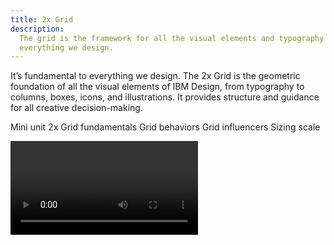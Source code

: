 ```yaml
---
title: 2x Grid
description:
  The grid is the framework for all the visual elements and typography at IBM. It’s fundamental to
  everything we design.
---
```


<PageDescription>

It’s fundamental to everything we design. The 2x Grid is the geometric foundation of all the visual
elements of IBM Design, from typography to columns, boxes, icons, and illustrations. It provides
structure and guidance for all creative decision-making.

</PageDescription>

<AnchorLinks>

<AnchorLink>Mini unit</AnchorLink>
<AnchorLink>2x Grid fundamentals</AnchorLink>
<AnchorLink>Grid behaviors</AnchorLink>
<AnchorLink>Grid influencers</AnchorLink>
<AnchorLink>Sizing scale</AnchorLink>

</AnchorLinks>

<Video title="2x Grid Overview" vimeoId="281513522" />

## Resources

<Row className="resource-card-group">
<Column colMd={4} colLg={4} noGutterSm>
  <ResourceCard
    subTitle="IBM Grid Template"
    href="https://sketch.cloud/s/3a3f3f2d-94d7-4c16-8e2e-88ba80a6382e"
    >
      <MdxIcon name="sketch" />
  </ResourceCard>
</Column>
<Column colLg={4} colMd={4}  noGutterSm>
  <ResourceCard
    subTitle="Elements package: Grid"
    href="https://github.com/carbon-design-system/carbon/tree/v10/packages/grid"
    >

<MdxIcon name="github" />

  </ResourceCard>
</Column>
<Column colLg={4} colMd={4} noGutterSm>
  <ResourceCard
    subTitle="Grid package preview"
    href="https://carbon-elements.netlify.com/grid/examples/preview/"
    >

<MdxIcon name="codesandbox" />

  </ResourceCard>
</Column>
</Row>

<br />

<br />

## Mini unit

The basic unit of 2x Grid geometry is the 8-pixel square mini unit. Multiples of mini units compose
the dimensions of columns, rows, boxes, along with their margins and padding. The mini unit adapts
to your content while maintaining a consistent visual rhythm.

At breakpoint boundaries, mini units divide the screen into a fixed master grid, and multiples of
mini units map to fluid grid column widths and row heights. Fixed boxes are sized in mini units, as
are the fixed dimension of hybrid boxes.

Margin and padding are always applied in fixed mini unit multiples. Boxes are sized by applying a
sizing scale based on either fixed mini units or fluid column widths, along with a core set of
aspect ratios.

<Video title="Mini unit" vimeoId="292608020" />

## 2x Grid fundamentals

The core concept of the 2x Grid is to divide or multiply by two, forming a visual rhythm. Fluid
grids are built by division, whereas fixed grids are built with multiplication. On breakpoint
boundaries, these sizes match. Margins and padding are applied consistently in both cases.

<AnchorLinks small>

<AnchorLink>Columns and rows</AnchorLink>
<AnchorLink>Margins</AnchorLink>
<AnchorLink>Padding</AnchorLink>
<AnchorLink>Gutters</AnchorLink>
<AnchorLink>Breakpoints</AnchorLink>

</AnchorLinks>

### Columns and Rows

Columns and rows create key lines that are essential for visual rhythm, especially for typography.
Construct columns by either dividing a space into a fluid grid, or by tiling fixed boxes in
multiples.

![Columns and rows](/guidelines/2x-grid/Layout_overview_Columns-rows.svg)

#### Fluid grid

A fluid grid divides space by twos. This division is immediately evident in the 2x column structure.
Within a breakpoint, the column count is constant, and unit size scales with screen size. Choose a
column count by starting with one, then divide by two as needed.

#### Fixed grid

A fixed grid starts with a fixed unit size from the sizing scale, then tiles and wraps as needed,
like text. To employ the 2x concept, multiply box sizes by two and mix them together.

When tiling fixed boxes, the column count is not known in advance, but a grid emerges visually due
to the use of a consistent sizing scale. On breakpoint boundaries, fixed sizing scales match column
sizes.

#### Hybrid grid

Hybrid grids are also frequent in practice, and hybrid boxes have properties of both.

#### Decision tree

For dense content, use mini units for further alignment and spatial guidance.

![Columns and rows for dense content](/guidelines/2x-grid/Layout_overview_Columns-rows-light-dense.svg)

### Margins

The margins at the outer edge of the grid are always a fixed size within a breakpoint, even when
columns are fluid. See [breakpoints](#breakpoints) for a table of margin sizes.

![Margins](/guidelines/2x-grid/Layout_overview_Margins.svg)

### Padding

Padding is always a fixed multiple of mini units: 16 pixels at all standard breakpoints. Always
align type to the edge of box padding. Note, some design tools add padding to text boxes by default;
check text box padding and remove it if necessary.

![Padding](/guidelines/2x-grid/Layout_overview_Paddings.svg)

<DoDontRow>
  <DoDont caption="Always place type against the padding.">

![Always place type against the padding.](/guidelines/2x-grid/Layout_overview_Paddings-do.svg)

  </DoDont>
  <DoDont type="dont" caption="Never place type on the padding.">

![Never place type on the padding.](/guidelines/2x-grid/Layout_overview_Paddings-dont.svg)

  </DoDont>
</DoDontRow>

### Gutters

Grid gutters can be absent as shown above, or present as shown below. The margin around each grid
box matches its padding, for a total gutter of 32 pixels. For closely related content, consider a
gutterless grid. Apply gutters when content warrants more separation.

![Gutters](/guidelines/2x-grid/Layout_overview_Gutters.svg)

### Breakpoints

Use this set of standard breakpoints to maintain layout integrity across screen sizes. For best
results, test designs and code at each of these standard breakpoints.

Create custom breakpoints to accommodate special needs, by writing your own media queries and CSS
rules. Refer to the
[grid code package](https://github.com/carbon-design-system/carbon/tree/v10/packages/grid) for more
information.

| Breakpoint | Value (px/rem) | Columns | Size (%) | Size  | Padding | Margin |
| ---------- | -------------- | ------- | -------- | ----- | ------- | ------ |
| Small      | 320 / 20       | 4       | 25%      | 80 px | 16 px   | 0      |
| Medium     | 672 / 42       | 8       | 12.5%    | 80 px | 16 px   | 16 px  |
| Large      | 1056 / 66      | 16      | 6.25%    | 64 px | 16 px   | 16 px  |
| X-Large    | 1312 / 82      | 16      | 6.25%    | 80 px | 16 px   | 16 px  |
| Max        | 1584 / 99      | 16      | 6.25%    | 96 px | 16 px   | 24 px  |

For best results, test designs and code at each of these standard breakpoints.

<Video title="Breakpoints" vimeoId="292015984" />

## Grid behaviors

In user interfaces, screen size is dictated by the device and the user's chosen window size. We may
know content in advance, or the content may be dynamic.

Carefully consider the user's goal for their screen space, particularly when displaying dynamic
content. If a user's goal is to see more items, scale column count by tiling fixed boxes. If a user
wants to see more content within each item, scale boxes and use fixed column counts.

<AnchorLinks small>

<AnchorLink>Fluid columns</AnchorLink>
<AnchorLink>Fixed boxes</AnchorLink>
<AnchorLink>Hybrid boxes</AnchorLink>
<AnchorLink>Key lines</AnchorLink>

</AnchorLinks>

### Fluid columns

Fluid column structures are ideal for editorial content, dashboards, images, video, data
visualizations, etc. In each case, scaling the size of things is more useful to the user than
scaling the number of visible things. In a fluid grid, we divide available width in half to create
columns, repeating as necessary.

At each breakpoint, column count is fixed and column width is a multiple of mini units. Row height
is a multiple of column size, following recommended aspect ratios. Margin and padding are fixed
multiples of mini units. In between breakpoints, actual column width is a percentage of the grid
area, not a mini unit multiple. Content scales fluidly.

<Video title="Fluid grid" vimeoId="292024522" />

### Fixed boxes

A grid can be formed with fixed boxes by arranging tiles in an inline block, icons in toolbars, etc.
Column count grows with browser width. Tiles wrap to the next line, or are sometimes truncated with
an overflow scroll.

<Video title="Fixed boxes" vimeoId="292024183" />

First choose a base size from the [sizing scale](#sizing-scale), then build up each box in multiples
of the base size, following recommended [aspect ratios](#aspect-ratio). A grid emerges when each
tile uses a multiple of a consistent base size. Following this method ensures consistency of tile
sizes, even across products.

### Hybrid boxes

Hybrid boxes have different scaling rules in each dimension, so they do not use aspect ratios. When
a user would resize the browser expecting content to scale in one dimension but not the other, use
hybrid boxes.

Use the [sizing scale](#sizing-scale) to size a fixed dimension. Use column-width multiples to size
a grid-fluid dimension. Aspect ratios do not apply.

<Video title="Hybrid boxes" vimeoId="292025098" />

Here are some common UI behaviors:

| Examples   | Width        | Height          |
| ---------- | ------------ | --------------- |
| Header     | Fluid (Grid) | Fixed (m.u.)    |
| Toolbar    | Fluid (Grid) | Fixed (m.u.)    |
| Side Panel | Fixed        | Fluid (Grid)    |
| Menu       | Fixed        | Fluid (Content) |
| Content    | Fixed        | Fluid (Content) |
| Data Table | Fluid (Grid) | Fluid (Content) |

### Key lines

Regardless of how your grid is built, ensure the overall layout has visible key lines: vertical and
horizontal lines on which multiple objects align.

Horizontal and vertical alignment are equally critical. When present, the eye can follow content
more easily, increasing the perception of visual harmony.

## Grid influencers

Within a design system, layouts often follow a common structure, especially with regard to
navigation. This section covers which of these UI patterns you'll need, where users will expect to
see them on a page, and how they’ll affect the content that lives within the responsive grid.

<AnchorLinks small>

<AnchorLink>Screen regions</AnchorLink>
<AnchorLink>Panel behavior</AnchorLink>

</AnchorLinks>

### Screen regions

In a UI layout, users expect to find certain types of content in certain areas. We call these areas
_screen regions_. It is especially important for these zones to be consistent across devices and
adapt across breakpoints. [Learn more on the Global header pattern page](/patterns/global-header).

![Shell Illustration](/guidelines/2x-grid/Layout_overview_Screen-regions-1.svg)

<Caption>1. Header 2. Global sidenav 3. Local sidenav</Caption>

![Dropdown Illustration](/guidelines/2x-grid/Layout_overview_Screen-regions-2.svg)

<Caption>4. Dropdown menu 5. Content 6. Footer</Caption>

![Dialog Illustration](/guidelines/2x-grid/Layout_overview_Screen-regions-3.svg)

<Caption>7. Dialog</Caption>

### Panel behavior

All vertical panels expand to fill the full height of the browser window.

#### Flexible panels

The flexible panels allow for both collapsed and expanded states. The expanded state of a flexible
Panel is a fixed width that cannot be adjusted by the user. The collapsed Flexible Panel expands
when the user hovers over any portion of it. When flexible panels expand, they either condense both
the content and the grid or they push content beyond the edge of the browser.

<Video title="Flexible panels" vimeoId="292975726" />

<br />
<br />

#### Fixed panels

Fixed panels maintain a static width, cannot be collapsed, and also exist outside of the responsive
grid.

<Video title="Fixed panels" vimeoId="292988292" />

<br />
<br />

#### Floating panels

This panel style floats above the primary content area and does not affect the responsive grid.
Floating panels conceal any UI elements below them and must be dismissible by the user. Inline
menus, dropdowns and tooltips also float.

<Video title="Floating panels" vimeoId="292977039" />

## Sizing scale

We provide a sizing scale for both fixed and fluid sizes. Use it to size content as well as negative
space. Like a type scale, the sizing scale constrains the range of sizes to improve consistency and
rhythm, while still allowing a wide range of sizes. Spacing tokens are used to apply these
relationships consistently across UIs.

<AnchorLinks small>

<AnchorLink>Fixed base unit</AnchorLink>
<AnchorLink>Fluid base unit</AnchorLink>
<AnchorLink>Scaling multiple</AnchorLink>
<AnchorLink>Aspect ratio</AnchorLink>
<AnchorLink>Vertical rhythm</AnchorLink>
<AnchorLink>Components</AnchorLink>

</AnchorLinks>

### Fixed base unit

Use this fixed sizing scale, comprised of select mini unit multiples, when sizing icons, tiling
boxes, and applying vertical margin space.

![Fixed base unit](/guidelines/2x-grid/Layout_overview_Fixed-base-unit.svg)

Choose a size to use as your fixed base unit. Also see the [breakpoints table](#breakpoints).

| Sizing scale (px) | Mini units |
| ----------------- | ---------- |
| 8                 | 1x         |
| 16                | 2x         |
| 24                | 3x         |
| 32                | 4x         |
| 48                | 6x         |
| 64                | 8x         |
| 80                | 10x        |

### Fluid base unit

For fluid grids, the column width is the base unit. Just as a box can span multiple columns, its
height is a multiple of column width. Use cases are leading section in a webpage, divided section
for editorial content, modals, etc. Check out the [breakpoints table](#breakpoints) for pixel
sizings.

![Fluid base unit](/guidelines/2x-grid/Layout_overview_Fluid-base-unit.svg)

### Scaling multiple

After determining your base size, multiply it as needed for each use. For box sizing, apply an
[aspect ratio](#aspect-ratio) too.

<Video title="Scaling multiple" vimeoId="292026497" />

### Aspect ratio

When sizing boxes, constrain dimensions to one of the aspect ratios shown below whenever possible.
Doing so will heighten the perception of unity between products.

Choose an aspect ratio from the table, then multiply the base unit in each dimension as needed to
set width and height, maintaining the ratio in either portrait or landscape.

| Aspect ratios                 |     |
| ----------------------------- | --- |
| 1:1, 2:1, 2:3, 3:2, 4:3, 16:9 |     |

For example, to size a fluid box with a 2:1 landscape aspect ratio, you could span 4 columns in
width and 2 column-widths of height. To size a fixed box with the same aspect ratio, you could start
with an 80 pixel base unit, then multiply it by 4 in width and 2 in height, for a fixed box size of
320 by 160.

![aspect ratio](/guidelines/2x-grid/Layout_overview_Aspect-ratio.svg)

### Vertical rhythm

Use the fixed sizing scale to set vertical spacing between sections, by adding it to the top or
bottom margin of a box:

<Video title="Vertical rhythm" vimeoId="292028388" />

<DoDontRow>
  <DoDont
    caption="Mini unit is the guide when needed. Spacer snaps to the text box and does not necessarily need to snap to the mini unit.">

![Mini unit is the guide when needed. Spacer snaps to the text box and does not necessarily need to snap to the mini unit.](/guidelines/2x-grid/Layout_overview_Visual-rhythm-do.svg)

  </DoDont>
  <DoDont type="dont" caption="In Sketch, always use “Auto” in alignment to ensure the text box is fitting with the content. Spacer snaps to the text box.">

![Always use “Auto” in alignment to ensure the text box is fitting with the content. Spacer snaps to the text box.](/guidelines/2x-grid/Layout_overview_Visual-rhythm-dont.svg)

  </DoDont>
</DoDontRow>

### Components

Components can be sized like other boxes: either fixed or fluid, and often hybrid, with fixed height
and fluid width. When interior space within a component is cramped, use the minor sizing scale:

When multiple components adhere to the same scale, grid relationships naturally emerge. For example,
vertically aligning form fields such as checkboxes and radio buttons produces a grid effect when
interior spacing is consistent.

<Video title="Components" vimeoId="292028752" />
